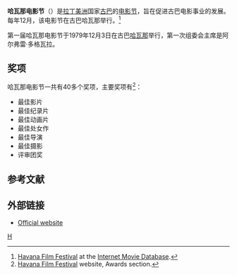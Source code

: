 '''哈瓦那电影节'''（{{lang-en|'''Havana Film Festival'''}}）是[[拉丁美洲|拉丁美洲]]国家[[古巴|古巴]]的[[电影节|电影节]]，旨在促进古巴电影事业的发展。每年12月，该电影节在古巴哈瓦那举行。<ref>[http://www.imdb.com/Sections/Awards/Havana_Film_Festival/ Havana Film Festival] {{Wayback|url=http://www.imdb.com/Sections/Awards/Havana_Film_Festival/ |date=20090314235628 }} at the [[Internet_Movie_Database|Internet Movie Database]].</ref>

第一届哈瓦那电影节于1979年12月3日在古巴[[哈瓦那|哈瓦那]]举行，第一次组委会主席是阿尔弗雷·多格瓦拉。

==奖项==
哈瓦那电影节一共有40多个奖项，主要奖项有<ref>[http://www.habanafilmfestival.com/seccypre/index.php3?festi=2006 Havana Film Festival] {{Wayback|url=http://www.habanafilmfestival.com/seccypre/index.php3?festi=2006 |date=20070218154720 }} website, Awards section.</ref>：
*最佳影片
*最佳纪录片
*最佳动画片
*最佳处女作
*最佳导演
*最佳摄影
*评审团奖

==参考文献==
{{reflist}}

==外部链接==
*[http://www.habanafilmfestival.com/ Official website]{{Wayback|url=http://www.habanafilmfestival.com/ |date=20140331124128 }} {{sp icon}}


[[Category:古巴电影节|H]]